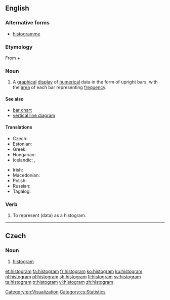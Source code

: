 ==English==
{{wikipedia}}

===Alternative forms===
* [[histogramme]]

===Etymology===
From {{etyl|grc|en}} {{m|grc|ἱστός||mast}} + {{m|grc|-γραμμα}}.

===Noun===
{{en-noun}}

# {{label|en|statistics}} A [[graphical]] [[display]] of [[numerical]] data in the form of upright bars, with the [[area]] of each bar representing [[frequency]].

====See also====
* [[bar chart]]
* [[vertical line diagram]]

====Translations====
{{trans-top|graphical display}}
* Czech: {{t|cs|histogram|m}}
* Estonian: {{t+|et|histogramm}}
* Greek: {{t+|el|ιστόγραμμα|n}}
* Hungarian: {{t|hu|hisztogram}}
* Icelandic: {{t|is|súlurit|n}}, {{t|is|stuðlarit|n}}
{{trans-mid}}
* Irish: {{t|ga|histeagram|m}}
* Macedonian: {{t|mk|хистограм|m|tr=hístogram|sc=Cyrl}}
* Polish: {{t+|pl|histogram|m}}
* Russian: {{t+|ru|гистогра́мма|f}}
* Tagalog: {{t|tl|taladalasan}}
{{trans-bottom}}

===Verb===
{{en-verb|histogramm}}

# {{label|en|transitive}} To represent (data) as a histogram.

[[Category:en:Visualization]]

----

==Czech==

===Noun===
{{cs-noun|g=m}}

# [[#English|histogram]]

[[Category:cs:Statistics]]

[[et:histogram]]
[[fa:histogram]]
[[fr:histogram]]
[[ko:histogram]]
[[ku:histogram]]
[[nl:histogram]]
[[pl:histogram]]
[[sh:histogram]]
[[fi:histogram]]
[[sv:histogram]]
[[ta:histogram]]
[[tr:histogram]]
[[vi:histogram]]
[[zh:histogram]]